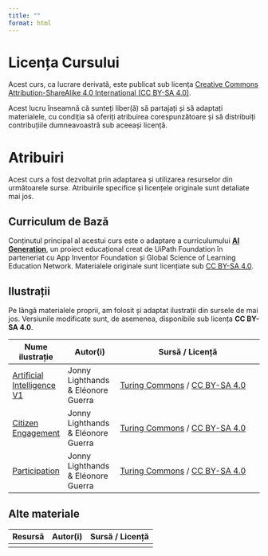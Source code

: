 ```yaml
---
title: ""
format: html
---
```

# Licența Cursului

Acest curs, ca lucrare derivată, este publicat sub licența [Creative Commons Attribution-ShareAlike 4.0 International (CC BY-SA 4.0)](https://creativecommons.org/licenses/by-sa/4.0/).

Acest lucru înseamnă că sunteți liber(ă) să partajați și să adaptați materialele, cu condiția să oferiți atribuirea corespunzătoare și să distribuiți contribuțiile dumneavoastră sub aceeași licență.


# Atribuiri

Acest curs a fost dezvoltat prin adaptarea și utilizarea resurselor din următoarele surse. Atribuirile specifice și licențele originale sunt detaliate mai jos.


## Curriculum de Bază {#sec-curriculum}

Conținutul principal al acestui curs este o adaptare a curriculumului **[AI Generation](https://aigeneration.uipathfoundation.com/ro/)**, un proiect educațional creat de UiPath Foundation în parteneriat cu App Inventor Foundation și Global Science of Learning Education Network. Materialele originale sunt licențiate sub [CC BY-SA 4.0](https://creativecommons.org/licenses/by-sa/4.0/).

## Ilustrații {#sec-ilustratii}

Pe lângă materialele proprii, am folosit și adaptat ilustrații din sursele de mai jos. Versiunile modificate sunt, de asemenea, disponibile sub licența **CC BY-SA 4.0**.

| Nume ilustrație         | Autor(i)                           | Sursă / Licență                                                                                             |
|-------------------------|------------------------------------|-------------------------------------------------------------------------------------------------------------|
| [Artificial Intelligence V1](https://github.com/alan-turing-institute/turing-commons/blob/1159f36cdd15e035ea1ddd23d352ee29ad8039e3/docs/assets/images/illustrations/artificial-intelligence.png?raw=true) | Jonny Lighthands & Eléonore Guerra | [Turing Commons](https://alan-turing-institute.github.io/turing-commons/resources/gallery/) / [CC BY-SA 4.0](https://creativecommons.org/licenses/by-sa/4.0/) |
| [Citizen Engagement](https://github.com/alan-turing-institute/turing-commons/blob/main/docs/assets/images/illustrations/citizen-engagement.png?raw=true)     | Jonny Lighthands & Eléonore Guerra | [Turing Commons](https://alan-turing-institute.github.io/turing-commons/resources/gallery/) / [CC BY-SA 4.0](https://creativecommons.org/licenses/by-sa/4.0/) |
| [Participation](https://alan-turing-institute.github.io/turing-commons/resources/gallery/) | Jonny Lighthands & Eléonore Guerra| [Turing Commons](https://alan-turing-institute.github.io/turing-commons/resources/gallery/) / [CC BY-SA 4.0](https://creativecommons.org/licenses/by-sa/4.0/) |

## Alte materiale

<!-- Acest tabel poate fi completat dacă se folosesc și alte resurse, precum seturi de date, fragmente de cod etc. -->
| Resursă | Autor(i) | Sursă / Licență |
|---------|----------|-----------------|
|         |          |                 |

